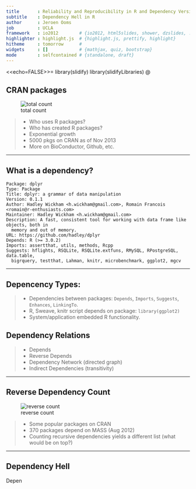 ```yaml
---
title       : Reliability and Reproducibility in R and Dependency Versioning
subtitle    : Dependency Hell in R
author      : Jeroen Ooms
job         : UCLA
framework   : io2012        # {io2012, html5slides, shower, dzslides, ...}
highlighter : highlight.js  # {highlight.js, prettify, highlight}
hitheme     : tomorrow      # 
widgets     : []            # {mathjax, quiz, bootstrap}
mode        : selfcontained # {standalone, draft}
---
```


<<echo=FALSE>>=
library(slidify)
library(slidifyLibraries)
@

## CRAN packages

![total count](totalcount.png)

> - Who uses R packages?
> - Who has created R packages?
> - Exponential growth
> - 5000 pkgs on CRAN as of Nov 2013
> - More on BioConductor, Github, etc.

---

## What is a dependency?

```no-highlight
Package: dplyr
Type: Package
Title: dplyr: a grammar of data manipulation
Version: 0.1.1
Author: Hadley Wickham <h.wickham@gmail.com>, Romain Francois <romain@r-enthusiasts.com>
Maintainer: Hadley Wickham <h.wickham@gmail.com>
Description: A fast, consistent tool for working with data frame like objects, both in
  memory and out of memory.
URL: https://github.com/hadley/dplyr
Depends: R (>= 3.0.2)
Imports: assertthat, utils, methods, Rcpp
Suggests: hflights, RSQLite, RSQLite.extfuns, RMySQL, RPostgreSQL, data.table, 
  bigrquery, testthat, Lahman, knitr, microbenchmark, ggplot2, mgcv
```

---

## Depencency Types:

> - Dependencies between packages: `Depends`, `Imports`, `Suggests`, `Enhances`, `LinkingTo`.
> - R, Sweave, knitr script depends on package: `library(ggplot2)`
> - System/application embedded R functionality.

## Dependency Relations

> - Depends
> - Reverse Depends
> - Dependency Network (directed graph)
> - Indirect Dependencies (transitivity)

---

## Reverse Dependency Count

![reverse count](reversecount.png)

> - Some popular packages on CRAN
> - 370 packages depend on MASS (Aug 2012)
> - Counting recursive dependencies yields a different list (what would be on top?)

---

## Dependency Hell

Depen

